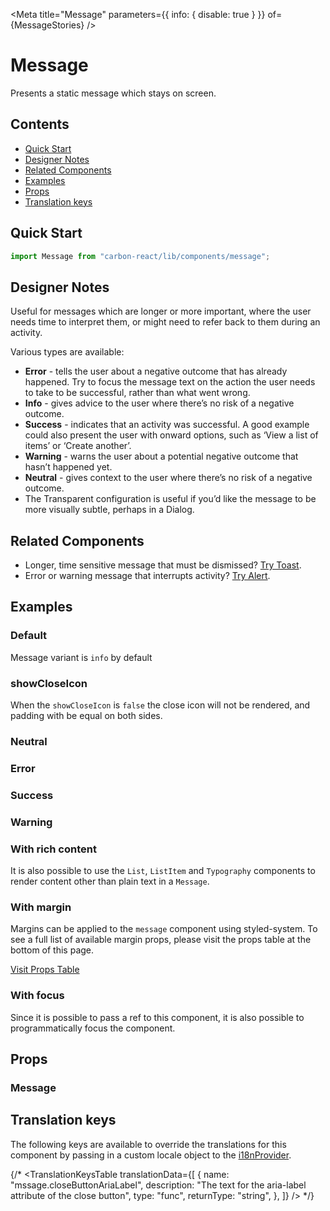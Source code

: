 

<Meta title="Message" parameters={{ info: { disable: true } }} of={MessageStories} />

# Message

Presents a static message which stays on screen.

## Contents

- [Quick Start](#quick-start)
- [Designer Notes](#designer-notes)
- [Related Components](#related-components)
- [Examples](#examples)
- [Props](#props)
- [Translation keys](#translation-keys)

## Quick Start

```javascript
import Message from "carbon-react/lib/components/message";
```

## Designer Notes

Useful for messages which are longer or more important, where the user needs time to interpret them, or might need to refer back to them during an activity.

Various types are available:

- **Error** - tells the user about a negative outcome that has already happened. Try to focus the message text on the action the user needs to take to be successful, rather than what went wrong.
- **Info** - gives advice to the user where there’s no risk of a negative outcome.
- **Success** - indicates that an activity was successful. A good example could also present the user with onward options, such as ‘View a list of items’ or ‘Create another’.
- **Warning** - warns the user about a potential negative outcome that hasn’t happened yet.
- **Neutral** - gives context to the user where there’s no risk of a negative outcome.
- The Transparent configuration is useful if you’d like the message to be more visually subtle, perhaps in a Dialog.

## Related Components

- Longer, time sensitive message that must be dismissed? [Try Toast](https://carbon.sage.com/?path=/docs/toast--default "Toast").
- Error or warning message that interrupts activity? [Try Alert](https://carbon.sage.com/?path=/docs/alert--default-alert "Alert").

## Examples

### Default

Message variant is `info` by default

<Canvas name="default" of={MessageStories.Default} />

### showCloseIcon

When the `showCloseIcon` is `false` the close icon will not be rendered, and padding with be equal on both sides.

<Canvas name="showCloseIcon" of={MessageStories.ShowCloseIcon} />

### Neutral

<Canvas name="neutral" of={MessageStories.Neutral} />

### Error

<Canvas name="error" of={MessageStories.Error} />

### Success

<Canvas name="success" of={MessageStories.Success} />

### Warning

<Canvas name="warning" of={MessageStories.Warning} />

### With rich content

It is also possible to use the `List`, `ListItem` and `Typography` components to render content other than plain text in a `Message`.

<Canvas name="with rich content" of={MessageStories.WithRichContent} />

### With margin

Margins can be applied to the `message` component using styled-system.
To see a full list of available margin props, please visit the props table at the bottom of this page.

[Visit Props Table](#props)

<Canvas name="with margin" of={MessageStories.WithMargin} />

### With focus

Since it is possible to pass a ref to this component, it is also possible to programmatically focus the component. 

<Canvas name="with focus" of={MessageStories.WithFocus} />

## Props

### Message

<ArgTypes of={MessageStories} />

## Translation keys

The following keys are available to override the translations for this component by passing in a custom locale object to the
[i18nProvider](https://carbon.sage.com/?path=/story/documentation-i18n--page).

{/* <TranslationKeysTable
  translationData={[
    {
      name: "mssage.closeButtonAriaLabel",
      description: "The text for the aria-label attribute of the close button",
      type: "func",
      returnType: "string",
    },
  ]}
/>
 */}
